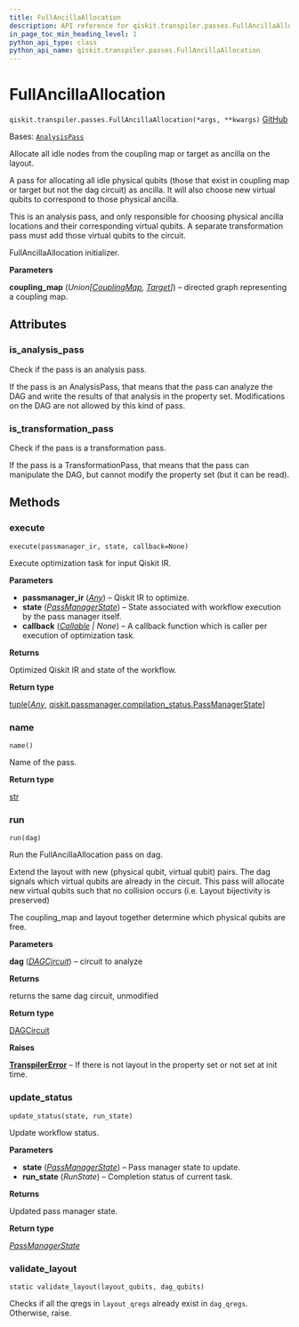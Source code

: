 ```yaml
---
title: FullAncillaAllocation
description: API reference for qiskit.transpiler.passes.FullAncillaAllocation
in_page_toc_min_heading_level: 1
python_api_type: class
python_api_name: qiskit.transpiler.passes.FullAncillaAllocation
---
```


# FullAncillaAllocation

<span id="qiskit.transpiler.passes.FullAncillaAllocation" />

`qiskit.transpiler.passes.FullAncillaAllocation(*args, **kwargs)` [GitHub](https://github.com/qiskit/qiskit/tree/stable/1.0/qiskit/transpiler/passes/layout/full_ancilla_allocation.py "view source code")

Bases: [`AnalysisPass`](qiskit.transpiler.AnalysisPass "qiskit.transpiler.basepasses.AnalysisPass")

Allocate all idle nodes from the coupling map or target as ancilla on the layout.

A pass for allocating all idle physical qubits (those that exist in coupling map or target but not the dag circuit) as ancilla. It will also choose new virtual qubits to correspond to those physical ancilla.

<Admonition title="Note" type="note">
  This is an analysis pass, and only responsible for choosing physical ancilla locations and their corresponding virtual qubits. A separate transformation pass must add those virtual qubits to the circuit.
</Admonition>

FullAncillaAllocation initializer.

**Parameters**

**coupling\_map** (*Union\[*[*CouplingMap*](qiskit.transpiler.CouplingMap "qiskit.transpiler.CouplingMap")*,* [*Target*](qiskit.transpiler.Target "qiskit.transpiler.Target")*]*) – directed graph representing a coupling map.

## Attributes

<span id="qiskit.transpiler.passes.FullAncillaAllocation.is_analysis_pass" />

### is\_analysis\_pass

Check if the pass is an analysis pass.

If the pass is an AnalysisPass, that means that the pass can analyze the DAG and write the results of that analysis in the property set. Modifications on the DAG are not allowed by this kind of pass.

<span id="qiskit.transpiler.passes.FullAncillaAllocation.is_transformation_pass" />

### is\_transformation\_pass

Check if the pass is a transformation pass.

If the pass is a TransformationPass, that means that the pass can manipulate the DAG, but cannot modify the property set (but it can be read).

## Methods

### execute

<span id="qiskit.transpiler.passes.FullAncillaAllocation.execute" />

`execute(passmanager_ir, state, callback=None)`

Execute optimization task for input Qiskit IR.

**Parameters**

*   **passmanager\_ir** ([*Any*](https://docs.python.org/3/library/typing.html#typing.Any "(in Python v3.12)")) – Qiskit IR to optimize.
*   **state** ([*PassManagerState*](qiskit.passmanager.PassManagerState "qiskit.passmanager.compilation_status.PassManagerState")) – State associated with workflow execution by the pass manager itself.
*   **callback** ([*Callable*](https://docs.python.org/3/library/collections.abc.html#collections.abc.Callable "(in Python v3.12)") *| None*) – A callback function which is caller per execution of optimization task.

**Returns**

Optimized Qiskit IR and state of the workflow.

**Return type**

[tuple](https://docs.python.org/3/library/stdtypes.html#tuple "(in Python v3.12)")\[[*Any*](https://docs.python.org/3/library/typing.html#typing.Any "(in Python v3.12)"), [qiskit.passmanager.compilation\_status.PassManagerState](qiskit.passmanager.PassManagerState "qiskit.passmanager.compilation_status.PassManagerState")]

### name

<span id="qiskit.transpiler.passes.FullAncillaAllocation.name" />

`name()`

Name of the pass.

**Return type**

[str](https://docs.python.org/3/library/stdtypes.html#str "(in Python v3.12)")

### run

<span id="qiskit.transpiler.passes.FullAncillaAllocation.run" />

`run(dag)`

Run the FullAncillaAllocation pass on dag.

Extend the layout with new (physical qubit, virtual qubit) pairs. The dag signals which virtual qubits are already in the circuit. This pass will allocate new virtual qubits such that no collision occurs (i.e. Layout bijectivity is preserved)

The coupling\_map and layout together determine which physical qubits are free.

**Parameters**

**dag** ([*DAGCircuit*](qiskit.dagcircuit.DAGCircuit "qiskit.dagcircuit.DAGCircuit")) – circuit to analyze

**Returns**

returns the same dag circuit, unmodified

**Return type**

[DAGCircuit](qiskit.dagcircuit.DAGCircuit "qiskit.dagcircuit.DAGCircuit")

**Raises**

[**TranspilerError**](transpiler#qiskit.transpiler.TranspilerError "qiskit.transpiler.TranspilerError") – If there is not layout in the property set or not set at init time.

### update\_status

<span id="qiskit.transpiler.passes.FullAncillaAllocation.update_status" />

`update_status(state, run_state)`

Update workflow status.

**Parameters**

*   **state** ([*PassManagerState*](qiskit.passmanager.PassManagerState "qiskit.passmanager.compilation_status.PassManagerState")) – Pass manager state to update.
*   **run\_state** (*RunState*) – Completion status of current task.

**Returns**

Updated pass manager state.

**Return type**

[*PassManagerState*](qiskit.passmanager.PassManagerState "qiskit.passmanager.compilation_status.PassManagerState")

### validate\_layout

<span id="qiskit.transpiler.passes.FullAncillaAllocation.validate_layout" />

`static validate_layout(layout_qubits, dag_qubits)`

Checks if all the qregs in `layout_qregs` already exist in `dag_qregs`. Otherwise, raise.


